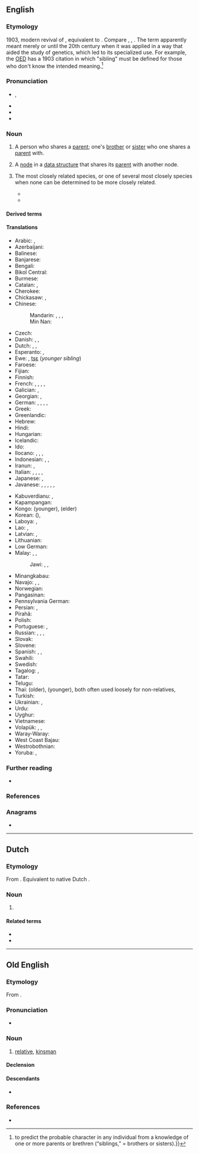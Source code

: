 ==English==

===Etymology===
1903, modern revival of {{bor|en|ang|sibling|t=relative, a relation, kinsman}}, equivalent to {{suffix|en|sib|ling}}. Compare {{cog|enm|sib}}, {{m|enm|sibbe|t=relative; kinsman}}, {{cog|de|Sippe}}. The term apparently meant merely {{m|en|kin}} or {{m|en|relative}} until the 20th century when it was applied in a way that aided the study of genetics, which led to its specialized use. For example, the [[w:Oxford English Dictionary|OED]] has a 1903 citation in which "sibling" must be defined for those who don't know the intended meaning.<ref>{{cite-journal
|year=1903
|author=Karl Pearson
|authorlink=Karl Pearson
|author2=Alice Lee
|authorlink2=Alice Lee (mathematician)
|work=Biometrika
|title=On the laws of inheritance in man
|volume=2
|issue=4
|page=369
|pageurl=https://archive.org/details/blumenzeitung13hssl/page/369
|passage=These [calculations] will enable us {{...}} to predict the probable character in any individual from a knowledge of one or more parents or brethren (“siblings,” = brothers or sisters).}}</ref>

===Pronunciation===
* {{enPR|sĭbʹ-lĭng}}, {{IPA|en|/ˈsɪblɪŋ/}}
* {{audio|en|LL-Q1860 (eng)-Vealhurl-sibling.wav|Audio (RP)}}
* {{rhymes|en|ɪblɪŋ|ɪŋ}}
* {{hyphenation|en|sib|ling}}

===Noun===
{{en-noun}}

# A person who shares a [[parent]]; one's [[brother]] or [[sister]] who one shares a [[parent]] with.
#: {{ux|en|None of my '''siblings''' are married yet.}}
# {{lb|en|comptheory}} A [[node]] in a [[data structure]] that shares its [[parent]] with another node.
# {{lb|en|taxonomy}} The most closely related species, or one of several most closely species when none can be determined to be more closely related.
#* {{quote-journal|en|date=April 1, 1990|journal=Genetics|volume=124|issue=4|pages=909-920|author=P. Hutter et al.|title=A genetic basis for the inviability of hybrids between sibling species of Drosophila|url=https://www.genetics.org/content/124/4/909.short|passage=''D. simulans'', ''D. mauritiana'' and ''D. sechellia'' (which we will call “the '''siblings'''” when we do not need to distinguish among them) have homosequential polytene chromosome banding patterns differing from those of ''D. melanogaster'' by one long inversion on chromosome arm ''3R'' and a few much smaller inversions.}}
#* {{quote-journal|en|date=November 26, 2015|doi=10.3897/zookeys.540.9791|journal=ZooKeys|volume=540|pages=211-237|author=Lucie Vaníčková et al.|title=Current knowledge of the species complex ''Anastrepha fraterculus'' (Diptera, Tephritidae) in Brazil|passage=Bush suggested that this difference might represent a case of chromosomal polymorphism or, more likely, '''sibling''' species.}}

====Derived terms====
{{der4|en
|adoptive sibling
|foster sibling
|full-sibling
|half-sibling
|little sibling
|milk sibling
|nibling
|pibling
|siblicide
|sibling-in-law
|siblinged
|siblinghood
|siblingless
|siblinglike
|siblingly
|siblingship
|stepsibling}}

====Translations====
{{trans-top|person who shares same parents}}
* Arabic: {{t+|ar|شَقِيق|m}}, {{t|ar|شَقِيقَة|f}}
* Azerbaijani: {{t+|az|qardaş}}
* Balinese: {{t|ban|adi}} {{qualifier|younger}}
* Banjarese: {{t|bjn|dangsanak}}
* Bengali: {{t|bn|সহোদর}}
* Bikol Central: {{t+|bcl|tugang}}
* Burmese: {{t+|my|မောင်နှမ}}
* Catalan: {{t+|ca|germà|m}}, {{t+|ca|germana|f}}
* Cherokee: {{q|opposite sex of speaker}} {{t|chr|ᎤᏙ}}
* Chickasaw: {{t|cic|ittibaapishi}}, {{t|cic|tibaapishi}}
* Chinese:
*: Mandarin: {{t+|cmn|兄弟姐妹|tr=xiōngdì jiěmèi|sc=Hani}}, {{t+|cmn|兄弟|tr=xiōngdì|sc=Hani}} {{qualifier|brother(s)}}, {{t+|cmn|姐妹|tr=jiěmèi|sc=Hani}} {{qualifier|sister(s)}}, {{t+|cmn|同胞|tr=tóngbāo}}
*: Min Nan: {{t+|nan|兄弟姊妹|tr=hiaⁿ-tī-chí-mōe, hiaⁿ-tī-chí-moāi|sc=Hani}}
* Czech: {{t+|cs|sourozenec|m}}
* Danish: {{t+|da|bror|c}}, {{t+|da|søster|c}}, {{t+|da|søskende|c-p}}
* Dutch: {{t+|nl|brus|m|f}}, {{t|nl|[[broer]]/[[broeder]]|m}}, {{t|nl|[[zus]]/[[zuster]]|f}}
* Esperanto: {{t|eo|gefrato}}, {{t+|eo|gefratoj|p}}
* Ewe: {{t|ee|nɔvi}}, [[tsɛ]] (''younger sibling'')
* Faroese: {{t+|fo|systkin|n-p}}
* Fijian: {{t|fj|taci}} {{qualifier|younger}}
* Finnish: {{t+|fi|sisarus}}
* French: {{t|fr|frère et sœur|m|p}}, {{t+|fr|adelphe|m|f}}, {{t+|fr|fratrie|f}}, {{t+|fr|germain|m}}, {{t+|fr|sibling|m}}
* Galician: {{t|gl|irmán|m}}, {{t|gl|irmá|f}}
* Georgian: {{t|ka|დედმამიშვილი|sc=Geor}}, {{t|ka|და-ძმა}}
* German: {{t+|de|Geschwisterchen|n}}, {{t+|de|Geschwisterkind|n}}, {{t+|de|Bruder}} {{qual|male sibling, brother}}, {{t+|de|Schwester}} {{qual|female sibling, sister}}, {{t+|de|Geschwister|p}}
* Greek: {{t+|el|αδέλφι}}
* Greenlandic: {{t|kl|qatanngut}}
* Hebrew: {{t|he|אַחַאי|m}}
* Hindi: {{t+|hi|सहोदर|m}}
* Hungarian: {{t+|hu|testvér}}
* Icelandic: {{t+|is|systkin|n-p}}
* Ido: {{t+|io|frato}}
* Ilocano: {{t|ilo|kabsat}}, {{t|ilo|kabagis}}, {{t|ilo|kaka}} {{qualifier|older}}, {{t|ilo|ading}} {{qualifier|younger}}
* Indonesian: {{t+|id|kakak}} {{qualifier|older}}, {{t+|id|adik}} {{qualifier|younger}}, {{t+|id|saudara}} {{qualifier|regardless of age}}
* Iranun: {{t|ill|ari}} {{qualifier|younger}}, {{t|ill|dadi'}} {{qualifier|younger}}
* Italian: {{t+|it|fratello|m}}, {{t+|it|sorella|f}}, {{t+|it|parente}}, {{t+|it|congiunto|m}}, {{t+|it|consanguineo}}
* Japanese: {{t+|ja|兄弟|tr=きょうだい, kyōdai|sc=Jpan}}{{t+|ja|兄弟姉妹|tr=きょうだいしまい, kyōdai shimai}}, {{t+|ja|同胞|tr=どうほう, dōhō}}
* Javanese: {{t+|jv|sadulur}} {{qualifier|regardless of age}}, {{t|jv|sadhèrèk}} {{qualifier|regardless of age}}, {{t+|jv|adhi}} {{qualifier|younger}}, {{t+|jv|rayi}} {{qualifier|younger}}, {{t|jv|ari}} {{qualifier|younger}}, {{t|jv|kangmas}} {{qualifier|older}}
{{trans-mid}}
* Kabuverdianu: {{t|kea|armun}}, {{t|kea|irmon}}
* Kapampangan: {{t|pam|kapatad}}
* Kongo: {{t|kg|lêki}} (younger), {{t|kg|yaya}} (elder)
* Korean: {{t+|ko|형제}} ({{t+|ko|兄弟}}), {{t|ko|형제자매}}
* Laboya: {{t|lmy|ali}} {{qualifier|younger}}, {{t|lmy|kaiya}} {{qualifier|older}}
* Lao: {{t|lo|ອ້າຽນ້ອຽ|tr=’āi nǭi}}, {{t|lo|ອ້າຍນ້ອງ}}
* Latvian: {{t+|lv|brālis|m}}, {{t+|lv|māsa|f}}
* Lithuanian: {{t|lt|brolija|f}}
* Low German: {{t|nds|Bölkenkind|n}}
* Malay: {{t+|ms|abang}} {{qualifier|older, male}}, {{t+|ms|kakak}} {{qualifier|older}}, {{t+|ms|adik}} {{qualifier|younger}}
*: Jawi: {{t+|ms|ابڠ|sc=Arab}} {{qualifier|older, male}}, {{t|ms|کاکق|sc=Arab}} {{qualifier|older}}, {{t|ms|اديق|sc=Arab}} {{qualifier|younger}}
* Minangkabau: {{t|min|dunsanak}}
* Navajo: {{t|nv|bił hajííjééʼ|p}} {{qualifier|blood siblings sharing the mother}}, {{t|nv|hakʼis}} {{qualifier|same sex as you}}, {{t|nv|halah}} {{qualifier|opposite sex from you}}
* Norwegian: {{t+|no|søsken|n}}
* Pangasinan: {{t|pag|agik}}
* Pennsylvania German: {{t|pdc|Gschwischder|n}}
* Persian: {{t|fa|هم‌نیا|tr=ham-niâ}}, {{t+|fa|همشیره|tr=hamšīre}}
* Pirahã: {{t|myp|’ahaigí–gíi }}
* Polish: {{t+|pl|rodzeństwo|n}}
* Portuguese: {{t+|pt|irmão}}, {{t+|pt|irmã}}
* Russian: {{t+|ru|брат|m}} {{qualifier|brother}}, {{t+|ru|сестра́|f}} {{qualifier|sister}}, {{t+|ru|си́блинг|m|sc=Cyrl}} {{qualifier|neologism, rare}}, {{t+|ru|сибс|m}}
* Slovak: {{t+|sk|súrodenec|m}}
* Slovene: {{t|sl|sorojenec|m}}
* Spanish: {{t+|es|hermano|m}}, {{t+|es|hermana|f}}, {{t+|es|hermane|m|f}} {{qualifier|neologism}}
* Swahili: {{t+|sw|ndugu|c9|c0}}
* Swedish: {{t+|sv|syskon|n}}
* Tagalog: {{t+|tl|kapatid}}, {{t+|tl|kaka}} {{qualifier|older}}
* Tatar: {{t+|tt|кардәш}}
* Telugu: {{t+|te|తోబుట్టువు}}
* Thai: {{t+|th|พี่}} (older), {{t+|th|น้อง}} (younger), both often used loosely for non-relatives, {{t+|th|พี่น้อง}}
* Turkish: {{t+|tr|kardeş}}
* Ukrainian: {{t|uk|суро́дженець|m|sc=Cyrl}}, {{t|uk|родже́нство|n|sc=Cyrl}}
* Urdu: {{t|ur|سہودر|m|tr=sahodar}}
* Uyghur: {{t+|ug|قېرىنداش}}
* Vietnamese: {{t|vi|anh chị em}}
* Volapük: {{qualifier|♂♀}} {{t+|vo|gem}}, {{qualifier|♂}} {{t+|vo|higem}}, {{qualifier|♀}} {{t+|vo|jigem}}
* Waray-Waray: {{t|war|bug-to}}
* West Coast Bajau: {{t|bdr|adi'}} {{qualifier|younger}}
* Westrobothnian: {{t|gmq-bot|söskan|n}}
* Yoruba: {{t|yo|àbúrò}} {{qualifier|younger sibling}}, {{t|yo|ẹ̀gbọ́n}} {{qualifier|older sibling}}
{{trans-bottom}}

===Further reading===
* {{pedialite}}

===References===
<references/>

===Anagrams===
* {{anagrams|en|a=bgiilns|Giblins}}

{{C|en|Family members}}

----

==Dutch==

===Etymology===
From {{bor|nl|en|sibling}}. Equivalent to native Dutch {{suffix|nl|sibbe|-ling|t1=kinship; family|t2=-ling}}.

===Noun===
{{nl-noun|m|-en|-}}

# {{lb|nl|chiefly|academic}} {{l|en|sibling}}

====Related terms====
* {{l|nl|sibbe}}
* {{l|nl|sibbegenoot}}

----

==Old English==

===Etymology===
From {{suffix|ang|sibb|ling}}.

===Pronunciation===
* {{ang-IPA|sibling}}

===Noun===
{{ang-noun|m}}

# {{topics|ang|Family members}} [[relative]], [[kinsman]]

====Declension====
{{ang-decl-noun-a-m|sibling}}

====Descendants====
* {{desc|en|sibling|bor=1}}

===References===
* {{R:ang:BT|sibling|ref=027589}}